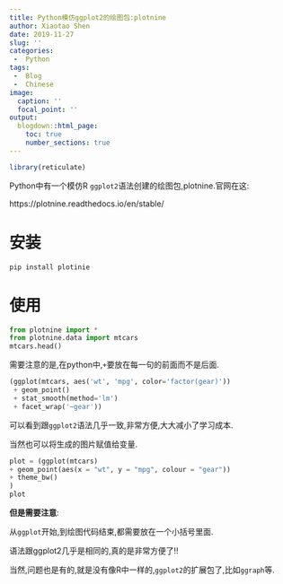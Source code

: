 ---
title: Python模仿ggplot2的绘图包:plotnine
author: Xiaotao Shen
date: 2019-11-27
slug: ''
categories:
 -  Python
tags:
 -  Blog
 -  Chinese
image:
  caption: ''
  focal_point: ''
output:
  blogdown::html_page:
    toc: true
    number_sections: true
---

```{r setup, include=FALSE}
library(reticulate)
```

Python中有一个模仿R `ggplot2`语法创建的绘图包,plotnine.官网在这:

https://plotnine.readthedocs.io/en/stable/

# 安装

```
pip install plotinie
```

# 使用 

```{python}
from plotnine import *
from plotnine.data import mtcars
mtcars.head()
```

需要注意的是,在python中,`+`要放在每一句的前面而不是后面.

```{python}
(ggplot(mtcars, aes('wt', 'mpg', color='factor(gear)'))
 + geom_point()
 + stat_smooth(method='lm')
 + facet_wrap('~gear'))
```

可以看到跟`ggplot2`语法几乎一致,非常方便,大大减小了学习成本.

当然也可以将生成的图片赋值给变量.

```{python}
plot = (ggplot(mtcars)
+ geom_point(aes(x = "wt", y = "mpg", colour = "gear"))
+ theme_bw()
)
plot
```

**但是需要注意**:

从`ggplot`开始,到绘图代码结束,都需要放在一个小括号里面.


语法跟ggplot2几乎是相同的,真的是非常方便了!!

当然,问题也是有的,就是没有像R中一样的,`ggplot2`的扩展包了,比如`ggraph`等.


